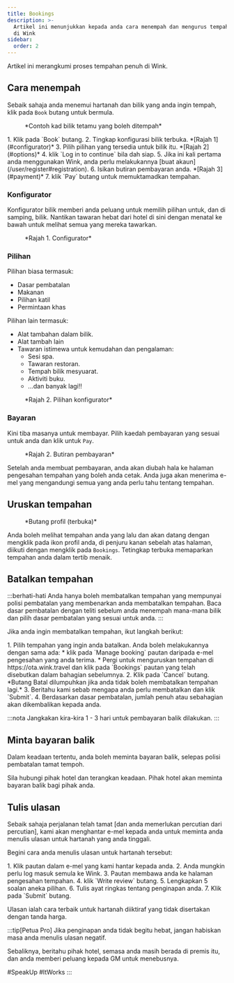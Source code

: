 ```yaml
---
title: Bookings
description: >-
  Artikel ini menunjukkan kepada anda cara menempah dan mengurus tempahan anda
  di Wink
sidebar:
  order: 2
---
```


Artikel ini merangkumi proses tempahan penuh di Wink.

## Cara menempah

Sebaik sahaja anda menemui hartanah dan bilik yang anda ingin tempah, klik pada `Book` butang untuk bermula.

<figure>
  <CloudinaryImage width="350" height="819" resize="scale" quality="best" alt="Kad bilik tetamu yang boleh ditempah" src="academy/guest-room-card" errorImage="noimage_opaque_nyrtl0.png" />

  <figcaption>*Contoh kad bilik tetamu yang boleh ditempah*</figcaption>
</figure>


<Steps>
  1. Klik pada `Book` butang.
  2. Tingkap konfigurasi bilik terbuka. *[Rajah 1](#configurator)*
  3. Pilih pilihan yang tersedia untuk bilik itu. *[Rajah 2](#options)*
  4. klik `Log in to continue` bila dah siap.
  5. Jika ini kali pertama anda menggunakan Wink, anda perlu melakukannya [buat akaun](/user/register#registration).
  6. Isikan butiran pembayaran anda. *[Rajah 3](#payment)*
  7. klik `Pay` butang untuk memuktamadkan tempahan.
</Steps>


### Konfigurator

Konfigurator bilik memberi anda peluang untuk memilih pilihan untuk, dan di samping, bilik.
Nantikan tawaran hebat dari hotel di sini dengan menatal ke bawah untuk melihat semua yang mereka tawarkan.

<figure>
  <CloudinaryImage width="700" height="1176" resize="scale" quality="best" alt="Konfigurator bilik" src="academy/room-configurator-1" errorImage="noimage_opaque_nyrtl0.png" />

  <figcaption>*Rajah 1. Configurator*</figcaption>
</figure>


### Pilihan

Pilihan biasa termasuk:

* Dasar pembatalan
* Makanan
* Pilihan katil
* Permintaan khas

Pilihan lain termasuk:

* Alat tambahan dalam bilik.
* Alat tambah lain
* Tawaran istimewa untuk kemudahan dan pengalaman:
  * Sesi spa.
  * Tawaran restoran.
  * Tempah bilik mesyuarat.
  * Aktiviti buku.
  * ...dan banyak lagi!!

<figure>
  <CloudinaryImage width="700" height="1176" resize="scale" quality="best" alt="Konfigurator bilik" src="academy/room-configurator-2" errorImage="noimage_opaque_nyrtl0.png" />

  <figcaption>*Rajah 2. Pilihan konfigurator*</figcaption>
</figure>


### Bayaran

Kini tiba masanya untuk membayar. Pilih kaedah pembayaran yang sesuai untuk anda dan klik untuk `Pay`.

<figure>
  <CloudinaryImage width="700" height="1141" resize="scale" quality="best" alt="Butiran pembayaran" src="academy/payment-modal" errorImage="noimage_opaque_nyrtl0.png" />

  <figcaption>*Rajah 2. Butiran pembayaran*</figcaption>
</figure>


Setelah anda membuat pembayaran, anda akan diubah hala ke halaman pengesahan tempahan yang boleh anda cetak.
Anda juga akan menerima e-mel yang mengandungi semua yang anda perlu tahu tentang tempahan.

## Uruskan tempahan

<figure>
  <CloudinaryImage width="350" height="404" resize="scale" quality="best" alt="Butang akaun apabila disahkan" src="academy/account-button-auth-open" errorImage="noimage_opaque_nyrtl0.png" />

  <figcaption>*Butang profil (terbuka)*</figcaption>
</figure>


Anda boleh melihat tempahan anda yang lalu dan akan datang dengan mengklik pada ikon profil anda, di penjuru kanan sebelah atas halaman, diikuti dengan mengklik pada `Bookings`.
Tetingkap terbuka memaparkan tempahan anda dalam tertib menaik.

## Batalkan tempahan

:::berhati-hati
Anda hanya boleh membatalkan tempahan yang mempunyai polisi pembatalan yang membenarkan anda membatalkan tempahan. Baca dasar pembatalan dengan teliti sebelum anda menempah mana-mana bilik dan pilih dasar pembatalan yang sesuai untuk anda.
:::

Jika anda ingin membatalkan tempahan, ikut langkah berikut:

<Steps>
  1. Pilih tempahan yang ingin anda batalkan. Anda boleh melakukannya dengan sama ada:
     * klik pada `Manage booking` pautan daripada e-mel pengesahan yang anda terima.
     * Pergi untuk menguruskan tempahan di https://ota.wink.travel dan klik pada `Bookings` pautan yang telah disebutkan dalam bahagian sebelumnya.
  2. Klik pada `Cancel` butang. *Butang Batal dilumpuhkan jika anda tidak boleh membatalkan tempahan lagi.*
  3. Beritahu kami sebab mengapa anda perlu membatalkan dan klik `Submit`.
  4. Berdasarkan dasar pembatalan, jumlah penuh atau sebahagian akan dikembalikan kepada anda.
</Steps>


:::nota
Jangkakan kira-kira 1 - 3 hari untuk pembayaran balik dilakukan.
:::

## Minta bayaran balik

Dalam keadaan tertentu, anda boleh meminta bayaran balik, selepas polisi pembatalan tamat tempoh.

Sila hubungi pihak hotel dan terangkan keadaan. Pihak hotel akan meminta bayaran balik bagi pihak anda.

## Tulis ulasan

Sebaik sahaja perjalanan telah tamat \[dan anda memerlukan percutian dari percutian], kami akan menghantar e-mel kepada anda untuk meminta anda menulis ulasan untuk hartanah yang anda tinggali.

Begini cara anda menulis ulasan untuk hartanah tersebut:

<Steps>
  1. Klik pautan dalam e-mel yang kami hantar kepada anda.
  2. Anda mungkin perlu log masuk semula ke Wink.
  3. Pautan membawa anda ke halaman pengesahan tempahan.
  4. klik `Write review` butang.
  5. Lengkapkan 5 soalan aneka pilihan.
  6. Tulis ayat ringkas tentang penginapan anda.
  7. Klik pada `Submit` butang.
</Steps>


Ulasan ialah cara terbaik untuk hartanah diiktiraf yang tidak disertakan dengan tanda harga.

:::tip\[Petua Pro]
Jika penginapan anda tidak begitu hebat, jangan habiskan masa anda menulis ulasan negatif.

Sebaliknya, beritahu pihak hotel, semasa anda masih berada di premis itu, dan anda memberi peluang kepada GM untuk menebusnya.

\#SpeakUp #ItWorks
:::

